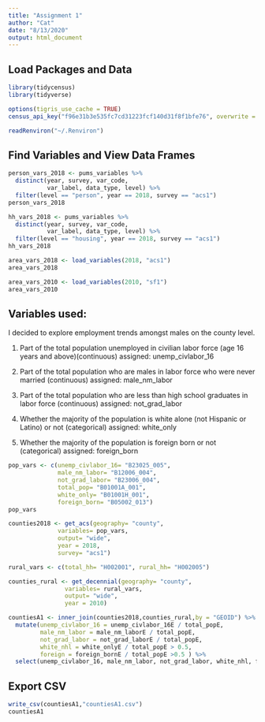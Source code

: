 ```yaml
---
title: "Assignment 1"
author: "Cat"
date: "8/13/2020"
output: html_document
---
```

## Load Packages and Data

```r
library(tidycensus)
library(tidyverse)
```


```r
options(tigris_use_cache = TRUE)
census_api_key("f96e31b3e535fc7cd31223fcf140d31f8f1bfe76", overwrite = TRUE, install = TRUE)

readRenviron("~/.Renviron")
```
## Find Variables and View Data Frames
```r
person_vars_2018 <- pums_variables %>%
  distinct(year, survey, var_code, 
           var_label, data_type, level) %>%
  filter(level == "person", year == 2018, survey == "acs1")
person_vars_2018
```

```r
hh_vars_2018 <- pums_variables %>%
  distinct(year, survey, var_code, 
           var_label, data_type, level) %>%
  filter(level == "housing", year == 2018, survey == "acs1")
hh_vars_2018
```

```r
area_vars_2018 <- load_variables(2018, "acs1")
area_vars_2018
```
```r
area_vars_2010 <- load_variables(2010, "sf1")
area_vars_2010
```
## Variables used: 
I decided to explore employment trends amongst males on the county level. 

1. Part of the total population unemployed in civilian labor force (age 16 years and above)(continuous)
assigned: unemp_civlabor_16

2. Part of the total population who are males in labor force who were never married (continuous)
assigned: male_nm_labor

3. Part of the total population who are less than high school graduates in labor force (continuous)
assigned: not_grad_labor

4. Whether the majority of the population is white alone (not Hispanic or Latino) or not (categorical)
assigned: white_only

5. Whether the majority of the population is foreign born or not (categorical)
assigned: foreign_born
```r
pop_vars <- c(unemp_civlabor_16= "B23025_005", 
              male_nm_labor= "B12006_004",
              not_grad_labor= "B23006_004", 
              total_pop= "B01001A_001", 
              white_only= "B01001H_001",
              foreign_born= "B05002_013")
pop_vars
```


```r
counties2018 <- get_acs(geography= "county", 
              variables= pop_vars, 
              output= "wide", 
              year = 2018, 
              survey= "acs1")

rural_vars <- c(total_hh= "H002001", rural_hh= "H002005")

counties_rural <- get_decennial(geography= "county",
                variables= rural_vars, 
                output= "wide", 
                year = 2010)

countiesA1 <- inner_join(counties2018,counties_rural,by = "GEOID") %>% 
  mutate(unemp_civlabor_16 = unemp_civlabor_16E / total_popE,
         male_nm_labor = male_nm_laborE / total_popE, 
         not_grad_labor = not_grad_laborE / total_popE, 
         white_nhl = white_onlyE / total_popE > 0.5,
         foreign = foreign_bornE / total_popE >0.5 ) %>% 
  select(unemp_civlabor_16, male_nm_labor, not_grad_labor, white_nhl, foreign)
```
## Export CSV 
```r
write_csv(countiesA1,"countiesA1.csv")
countiesA1
```